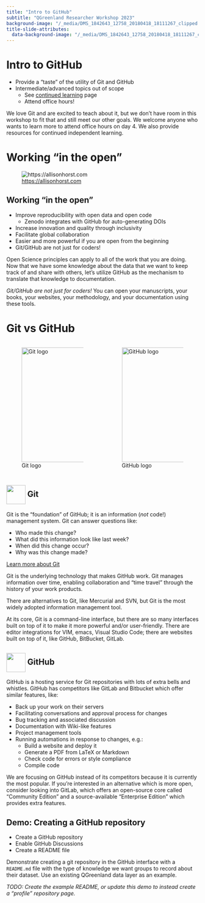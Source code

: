 ```yaml
---
title: "Intro to GitHub"
subtitle: "QGreenland Researcher Workshop 2023"
background-image: "/_media/DMS_1842643_12758_20180418_18111267_clipped.jpg"
title-slide-attributes:
  data-background-image: "/_media/DMS_1842643_12758_20180418_18111267_clipped.jpg"
---
```


<!-- TODO:
* Example Open Source research repositories?
-->

# Intro to GitHub

* Provide a "taste" of the utility of Git and GitHub
* Intermediate/advanced topics out of scope
    * See [continued learning](/content/continued-learning.html#gitgithub) page
    * Attend office hours!

::: {.notes}
We love Git and are excited to teach about it, but we don't have room in this workshop
to fit that and still meet our other goals. We welcome anyone who wants to learn more to
attend office hours on day 4. We also provide resources for continued independent
learning.
:::


# Working "in the open"

![<https://allisonhorst.com>](https://cdn.myportfolio.com/45214904-6a61-4e23-98d6-b140f8654a40/e4a11b1f-f235-461f-ab73-ce6128c59e49.png?h=dc95847637c97b0d5f5c993e906f2ccd)


## Working "in the open"

* Improve reproducibility with open data and open code
    * Zenodo integrates with GitHub for auto-generating DOIs
* Increase innovation and quality through inclusivity
* Facilitate global collaboration
* Easier and more powerful if you are open from the beginning
* Git/GitHub are not just for coders!

::: {.notes}
Open Science principles can apply to all of the work that you are doing. Now that we
have some knowledge about the data that we want to keep track of and share with others,
let's utilize GitHub as the mechanism to translate that knowledge to documentation.

*Git/GitHub are not just for coders!*  You can open your manuscripts, your books, your
websites, your methodology, and your documentation using these tools.
:::


# Git vs GitHub

:::::: {.columns}
::: {.column width="50%"}
![Git logo](https://git-scm.com/images/logos/downloads/Git-Icon-1788C.svg){width=300}
:::
::: {.column width="50%"}
![GitHub logo](/_media/github-mark.svg){width=300}
:::
::::::


## ![](https://git-scm.com/images/logos/downloads/Git-Icon-1788C.svg){width=50 style="vertical-align: middle"} Git

Git is the "foundation" of GitHub; it is an information (*not* code!) management
system. Git can answer questions like:

* Who made this change?
* What did this information look like last week?
* When did this change occur?
* Why was this change made?

[Learn more about Git](https://docs.github.com/en/get-started/using-git/about-git)

::: {.notes}
Git is the underlying technology that makes GitHub work. Git manages information over
time, enabling collaboration and "time travel" through the history of your work
products.

There are alternatives to Git, like Mercurial and SVN, but Git is the most widely
adopted information management tool.

At its core, Git is a command-line interface, but there are so many interfaces built on
top of it to make it more powerful and/or user-friendly. There are editor integrations
for VIM, emacs, Visual Studio Code; there are websites built on top of it, like GitHub,
BitBucket, GitLab. 
:::


## ![](/_media/github-mark.svg){width=50 style="vertical-align: middle"} GitHub {.smaller}

GitHub is a hosting service for Git repositories with lots of extra bells and whistles.
GitHub has competitors like GitLab and Bitbucket which offer similar features, like:

* Back up your work on their servers
* Facilitating conversations and approval process for changes
* Bug tracking and associated discussion
* Documentation with Wiki-like features
* Project management tools
* Running automations in response to changes, e.g.:
    * Build a website and deploy it
    * Generate a PDF from LaTeX or Markdown
    * Check code for errors or style compliance
    * Compile code

::: {.notes}
We are focusing on GitHub instead of its competitors because it is currently the most
popular. If you're interested in an alternative which is more open, consider looking
into GitLab, which offers an open-source core called "Community Edition" and a
source-available "Enterprise Edition" which provides extra features.
:::


## Demo: Creating a GitHub repository

* Create a GitHub repository
* Enable GitHub Discussions
* Create a README file

::: {.notes}
Demonstrate creating a git repository in the GitHub interface with a `README.md` file
with the type of knowledge we want groups to record about their dataset. Use an existing
QGreenland data layer as an example.

_TODO: Create the example README, or update this demo to instead create a "profile"
repository page._
:::
